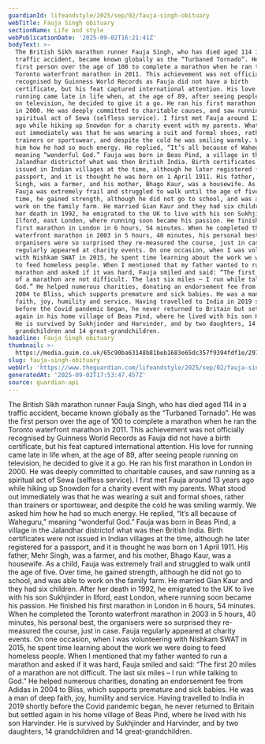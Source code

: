 ```yaml
---
guardianId: lifeandstyle/2025/sep/02/fauja-singh-obituary
webTitle: Fauja Singh obituary
sectionName: Life and style
webPublicationDate: '2025-09-02T16:21:41Z'
bodyText: >-
  The British Sikh marathon runner Fauja Singh, who has died aged 114 in a
  traffic accident, became known globally as the “Turbaned Tornado”. He was the
  first person over the age of 100 to complete a marathon when he ran the
  Toronto waterfront marathon in 2011. This achievement was not officially
  recognised by Guinness World Records as Fauja did not have a birth
  certificate, but his feat captured international attention. His love for
  running came late in life when, at the age of 89, after seeing people running
  on television, he decided to give it a go. He ran his first marathon in London
  in 2000. He was deeply committed to charitable causes, and saw running as a
  spiritual act of Sewa (selfless service). I first met Fauja around 13 years
  ago while hiking up Snowdon for a charity event with my parents. What stood
  out immediately was that he was wearing a suit and formal shoes, rather than
  trainers or sportswear, and despite the cold he was smiling warmly. We asked
  him how he had so much energy. He replied, “It’s all because of Waheguru,”
  meaning “wonderful God.” Fauja was born in Beas Pind, a village in the
  Jalandhar districtof what was then British India. Birth certificates were not
  issued in Indian villages at the time, although he later registered for a
  passport, and it is thought he was born on 1 April 1911. His father, Mehr
  Singh, was a farmer, and his mother, Bhago Kaur, was a housewife. As a child,
  Fauja was extremely frail and struggled to walk until the age of five. Over
  time, he gained strength, although he did not go to school, and was able to
  work on the family farm. He married Gian Kaur and they had six children. After
  her death in 1992, he emigrated to the UK to live with his son Sukhjinder in
  Ilford, east London, where running soon became his passion. He finished his
  first marathon in London in 6 hours, 54 minutes. When he completed the Toronto
  waterfront marathon in 2003 in 5 hours, 40 minutes, his personal best, the
  organisers were so surprised they re-measured the course, just in case. Fauja
  regularly appeared at charity events. On one occasion, when I was volunteering
  with Nishkam SWAT in 2015, he spent time learning about the work we were doing
  to feed homeless people. When I mentioned that my father wanted to run a
  marathon and asked if it was hard, Fauja smiled and said: “The first 20 miles
  of a marathon are not difficult. The last six miles – I run while talking to
  God.” He helped numerous charities, donating an endorsement fee from Adidas in
  2004 to Bliss, which supports premature and sick babies. He was a man of deep
  faith, joy, humility and service. Having travelled to India in 2019 shortly
  before the Covid pandemic began, he never returned to Britain but settled
  again in his home village of Beas Pind, where he lived with his son Harvinder.
  He is survived by Sukhjinder and Harvinder, and by two daughters, 14
  grandchildren and 14 great-grandchildren.
headline: Fauja Singh obituary
thumbnail: >-
  https://media.guim.co.uk/65c90ba63148b81beb1683e65dc357f9394fdf1e/297_82_1781_1425/500.jpg
slug: fauja-singh-obituary
webUrl: 'https://www.theguardian.com/lifeandstyle/2025/sep/02/fauja-singh-obituary'
generatedAt: '2025-09-02T17:53:47.457Z'
source: guardian-api
---
```

The British Sikh marathon runner Fauja Singh, who has died aged 114 in a traffic accident, became known globally as the “Turbaned Tornado”. He was the first person over the age of 100 to complete a marathon when he ran the Toronto waterfront marathon in 2011. This achievement was not officially recognised by Guinness World Records as Fauja did not have a birth certificate, but his feat captured international attention. His love for running came late in life when, at the age of 89, after seeing people running on television, he decided to give it a go. He ran his first marathon in London in 2000. He was deeply committed to charitable causes, and saw running as a spiritual act of Sewa (selfless service). I first met Fauja around 13 years ago while hiking up Snowdon for a charity event with my parents. What stood out immediately was that he was wearing a suit and formal shoes, rather than trainers or sportswear, and despite the cold he was smiling warmly. We asked him how he had so much energy. He replied, “It’s all because of Waheguru,” meaning “wonderful God.” Fauja was born in Beas Pind, a village in the Jalandhar districtof what was then British India. Birth certificates were not issued in Indian villages at the time, although he later registered for a passport, and it is thought he was born on 1 April 1911. His father, Mehr Singh, was a farmer, and his mother, Bhago Kaur, was a housewife. As a child, Fauja was extremely frail and struggled to walk until the age of five. Over time, he gained strength, although he did not go to school, and was able to work on the family farm. He married Gian Kaur and they had six children. After her death in 1992, he emigrated to the UK to live with his son Sukhjinder in Ilford, east London, where running soon became his passion. He finished his first marathon in London in 6 hours, 54 minutes. When he completed the Toronto waterfront marathon in 2003 in 5 hours, 40 minutes, his personal best, the organisers were so surprised they re-measured the course, just in case. Fauja regularly appeared at charity events. On one occasion, when I was volunteering with Nishkam SWAT in 2015, he spent time learning about the work we were doing to feed homeless people. When I mentioned that my father wanted to run a marathon and asked if it was hard, Fauja smiled and said: “The first 20 miles of a marathon are not difficult. The last six miles – I run while talking to God.” He helped numerous charities, donating an endorsement fee from Adidas in 2004 to Bliss, which supports premature and sick babies. He was a man of deep faith, joy, humility and service. Having travelled to India in 2019 shortly before the Covid pandemic began, he never returned to Britain but settled again in his home village of Beas Pind, where he lived with his son Harvinder. He is survived by Sukhjinder and Harvinder, and by two daughters, 14 grandchildren and 14 great-grandchildren.
